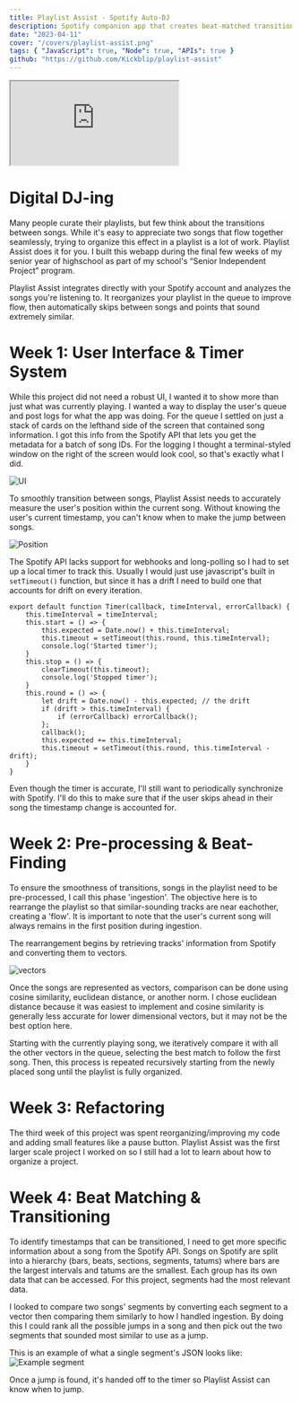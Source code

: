 ```yaml
---
title: Playlist Assist - Spotify Auto-DJ
description: Spotify companion app that creates beat-matched transitions within your Spotify playlist.  Remotely controls your Spotify account from a website.
date: "2023-04-11"
cover: "/covers/playlist-assist.png"
tags: { "JavaScript": true, "Node": true, "APIs": true }
github: "https://github.com/Kickblip/playlist-assist"
---
```


<iframe
    src="https://www.youtube.com/embed/At7JKpYVbnc"
    allow="accelerometer; autoplay; clipboard-write; encrypted-media; gyroscope; picture-in-picture"
    className="my-6 w-full h-[225px] md:w-[640px] md:h-[360px]"
></iframe>

# Digital DJ-ing

Many people curate their playlists, but few think about the transitions between songs.
While it's easy to appreciate two songs that flow together seamlessly, trying to organize this effect in a playlist is a lot of work.
Playlist Assist does it for you.
I built this webapp during the final few weeks of my senior year of highschool as part of my school's “Senior Independent Project” program.

Playlist Assist integrates directly with your Spotify account and analyzes the songs you're listening to.
It reorganizes your playlist in the queue to improve flow, then automatically skips between songs and points that sound extremely similar.

# Week 1: User Interface & Timer System

While this project did not need a robust UI, I wanted it to show more than just what was currently playing.
I wanted a way to display the user's queue and post logs for what the app was doing.
For the queue I settled on just a stack of cards on the lefthand side of the screen that contained song information.
I got this info from the Spotify API that lets you get the metadata for a batch of song IDs.
For the logging I thought a terminal-styled window on the right of the screen would look cool, so that's exactly what I did.

![UI](/images/playlist-assist/playlist_assist.png)

To smoothly transition between songs, Playlist Assist needs to accurately measure the user's position within the current song.
Without knowing the user's current timestamp, you can't know when to make the jump between songs.

![Position](/images/playlist-assist/playing_music.png)

The Spotify API lacks support for webhooks and long-polling so I had to set up a local timer to track this.
Usually I would just use javascript's built in `setTimeout()` function, but since it has a drift I need to build one that accounts for drift on every iteration.

```
export default function Timer(callback, timeInterval, errorCallback) {
    this.timeInterval = timeInterval;
    this.start = () => {
        this.expected = Date.now() + this.timeInterval;
        this.timeout = setTimeout(this.round, this.timeInterval);
        console.log('Started timer');
    }
    this.stop = () => {
        clearTimeout(this.timeout);
        console.log('Stopped timer');
    }
    this.round = () => {
        let drift = Date.now() - this.expected; // the drift
        if (drift > this.timeInterval) {
            if (errorCallback) errorCallback();
        };
        callback();
        this.expected += this.timeInterval;
        this.timeout = setTimeout(this.round, this.timeInterval - drift);
    }
}
```

Even though the timer is accurate, I'll still want to periodically synchronize with Spotify.
I'll do this to make sure that if the user skips ahead in their song the timestamp change is accounted for.

# Week 2: Pre-processing & Beat-Finding

To ensure the smoothness of transitions, songs in the playlist need to be pre-processed, I call this phase 'ingestion'.
The objective here is to rearrange the playlist so that similar-sounding tracks are near eachother, creating a 'flow'.
It is important to note that the user's current song will always remains in the first position during ingestion.

The rearrangement begins by retrieving tracks' information from Spotify and converting them to vectors.

![vectors](/images/playlist-assist/shufflingvector.png)

Once the songs are represented as vectors, comparison can be done using cosine similarity, euclidean distance, or another norm.
I chose euclidean distance because it was easiest to implement and cosine similarity is generally less accurate for lower dimensional vectors, but it may not be the best option here.

Starting with the currently playing song, we iteratively compare it with all the other vectors in the queue, selecting the best match to follow the first song.
Then, this process is repeated recursively starting from the newly placed song until the playlist is fully organized.

# Week 3: Refactoring

The third week of this project was spent reorganizing/improving my code and adding small features like a pause button.
Playlist Assist was the first larger scale project I worked on so I still had a lot to learn about how to organize a project.

# Week 4: Beat Matching & Transitioning

To identify timestamps that can be transitioned, I need to get more specific information about a song from the Spotify API.
Songs on Spotify are split into a hierarchy (bars, beats, sections, segments, tatums) where bars are the largest intervals and tatums are the smallest.
Each group has its own data that can be accessed.
For this project, segments had the most relevant data.

I looked to compare two songs' segments by converting each segment to a vector then comparing them similarly to how I handled ingestion.
By doing this I could rank all the possible jumps in a song and then pick out the two segments that sounded most similar to use as a jump.

This is an example of what a single segment's JSON looks like:
![Example segment](/images/playlist-assist/segmentsnip.png)

Once a jump is found, it's handed off to the timer so Playlist Assist can know when to jump.

